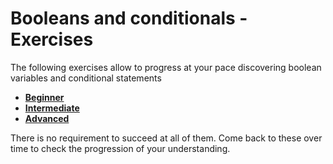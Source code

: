 # Booleans and conditionals - Exercises

The following exercises allow to progress at your pace discovering boolean variables and conditional statements

- [**Beginner**](week_02_booleans_and_conditionals_beginner.qmd)
- [**Intermediate**](week_02_booleans_and_conditionals_intermediate.qmd)
- [**Advanced**](week_02_booleans_and_conditionals_advanced.qmd)
      

There is no requirement to succeed at all of them. Come back to these over time to check the progression of your understanding.